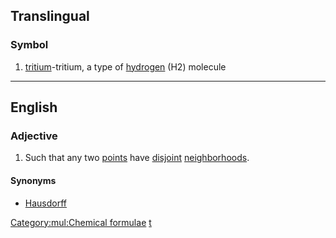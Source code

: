 {{also|T2}}
==Translingual==

===Symbol===
{{head|mul|symbol}}

# {{inorganic compound|lang=mul}} [[tritium]]-tritium, a type of [[hydrogen]] (H2) molecule

[[Category:mul:Chemical formulae]]

----

==English==

===Adjective===
{{en-adj|-}}

# {{topology|of a [[topological space]]}} Such that any two [[point]]s have [[disjoint]] [[neighborhood]]s.

====Synonyms====
* [[Hausdorff]]

[[Category:English terms spelled with ₂|t]]